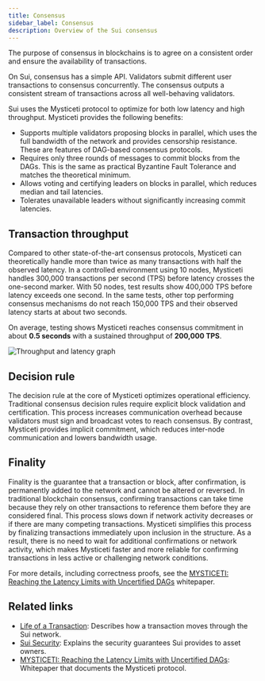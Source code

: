 ```yaml
---
title: Consensus
sidebar_label: Consensus
description: Overview of the Sui consensus
---
```


The purpose of consensus in blockchains is to agree on a consistent order and ensure the availability of transactions.

On Sui, consensus has a simple API. Validators submit different user transactions to consensus concurrently. The consensus outputs a consistent stream of transactions across all well-behaving validators.

Sui uses the Mysticeti protocol to optimize for both low latency and high throughput. Mysticeti provides the following benefits:

- Supports multiple validators proposing blocks in parallel, which uses the full bandwidth of the network and provides censorship resistance. These are features of DAG-based consensus protocols.
- Requires only three rounds of messages to commit blocks from the DAGs. This is the same as practical Byzantine Fault Tolerance and matches the theoretical minimum.
- Allows voting and certifying leaders on blocks in parallel, which reduces median and tail latencies.
- Tolerates unavailable leaders without significantly increasing commit latencies.

## Transaction throughput

Compared to other state-of-the-art consensus protocols, Mysticeti can theoretically handle more than twice as many transactions with half the observed latency. In a controlled environment using 10 nodes, Mysticeti handles 300,000 transactions per second (TPS) before latency crosses the one-second marker. With 50 nodes, test results show 400,000 TPS before latency exceeds one second. In the same tests, other top performing consensus mechanisms do not reach 150,000 TPS and their observed latency starts at about two seconds.

On average, testing shows Mysticeti reaches consensus commitment in about **0.5 seconds** with a sustained throughput of **200,000 TPS**.

![Throughput and latency graph](./images/thruput_latency.png)

## Decision rule

The decision rule at the core of Mysticeti optimizes operational efficiency. Traditional consensus decision rules require explicit block validation and certification. This process increases communication overhead because validators must sign and broadcast votes to reach consensus. By contrast, Mysticeti provides implicit commitment, which reduces inter-node communication and lowers bandwidth usage.

## Finality

Finality is the guarantee that a transaction or block, after confirmation, is permanently added to the network and cannot be altered or reversed. In traditional blockchain consensus, confirming transactions can take time because they rely on other transactions to reference them before they are considered final. This process slows down if network activity decreases or if there are many competing transactions. Mysticeti simplifies this process by finalizing transactions immediately upon inclusion in the structure. As a result, there is no need to wait for additional confirmations or network activity, which makes Mysticeti faster and more reliable for confirming transactions in less active or challenging network conditions.

For more details, including correctness proofs, see the [MYSTICETI: Reaching the Latency Limits with Uncertified DAGs](/paper/mysticeti.pdf) whitepaper.

## Related links

- [Life of a Transaction](./transaction-lifecycle.mdx): Describes how a transaction moves through the Sui network.
- [Sui Security](./sui-security.mdx): Explains the security guarantees Sui provides to asset owners.
- [MYSTICETI: Reaching the Latency Limits with Uncertified DAGs](/paper/mysticeti.pdf): Whitepaper that documents the Mysticeti protocol.
